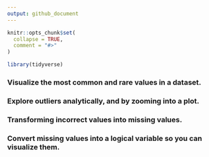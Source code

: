 ```yaml
---
output: github_document
---
```


```r
knitr::opts_chunk$set(
  collapse = TRUE,
  comment = "#>"
)
```

```r
library(tidyverse)
```

### Visualize the most common and rare values in a dataset.



### Explore outliers analytically, and by zooming into a plot.



### Transforming incorrect values into missing values.



### Convert missing values into a logical variable so you can visualize them.


